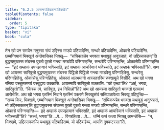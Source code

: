 ```yaml
---
title: "6.2.5 आसनप्पटिबाहनपटिक्खेप"
tableOfContents: false
sidebar:
  order: 5
type: "tipitaka"
basket: "vi"
book: "cula"
---
```



<DynamicBreadcrumb />

<Division number="313" book="cula">

<Paragraph number="1347" book="cula">
तेन खो पन समयेन मनुस्सा संघं उद्दिस्स मण्डपे पटियादेन्ति, सन्थरे पटियादेन्ति, ओकासे पटियादेन्ति. छब्बग्गियानं भिक्खूनं अन्तेवासिका भिक्खू—  “संघिकञ्ञेव भगवता यथावुड्ढं अनुञ्ञातं, नो उद्दिस्सकतन्”ति बुद्धप्पमुखस्स संघस्स पुरतो पुरतो गन्त्वा मण्डपेपि परिग्गण्हन्ति, सन्थरेपि परिग्गण्हन्ति, ओकासेपि परिग्गण्हन्ति—  “इदं अम्हाकं उपज्झायानं भविस्सति, इदं अम्हाकं आचरियानं भविस्सति, इदं अम्हाकं भविस्सती”ति. अथ खो आयस्मा सारिपुत्तो बुद्धप्पमुखस्स संघस्स पिट्ठितो पिट्ठितो गन्त्वा मण्डपेसु परिग्गहितेसु, सन्थरेसु परिग्गहितेसु, ओकासेसु परिग्गहितेसु, ओकासं अलभमानो अञ्ञतरस्मिं रुक्खमूले निसीदि. अथ खो भगवा रत्तिया पच्चूससमयं पच्चुट्ठाय उक्कासि. आयस्मापि सारिपुत्तो उक्कासि. “को एत्था”ति? “अहं, भगवा, सारिपुत्तो”ति. “किस्स त्वं, सारिपुत्त, इध निसिन्नो”ति? अथ खो आयस्मा सारिपुत्तो भगवतो एतमत्थं आरोचेसि. अथ खो भगवा एतस्मिं निदाने एतस्मिं पकरणे भिक्खुसंघं सन्निपातापेत्वा भिक्खू पटिपुच्छि—  “सच्चं किर, भिक्खवे, छब्बग्गियानं भिक्खूनं अन्तेवासिका भिक्खू—  ‘संघिकञ्ञेव भगवता यथावुड्ढं अनुञ्ञातं, नो उद्दिस्सकतन्’ति बुद्धप्पमुखस्स संघस्स पुरतो पुरतो गन्त्वा मण्डपे परिग्गण्हन्ति, सन्थरे परिग्गण्हन्ति, ओकासे परिग्गण्हन्ति—  इदं अम्हाकं उपज्झायानं भविस्सति, इदं अम्हाकं आचरियानं भविस्सति, इदं अम्हाकं भविस्सती”ति? “सच्चं, भगवा”ति …पे…  विगरहित्वा …पे…  धम्मिं कथं कत्वा भिक्खू आमन्तेसि—  “न, भिक्खवे, उद्दिस्सकतम्पि यथावुड्ढं पटिबाहितब्बं. यो पटिबाहेय्य, आपत्ति दुक्कटस्सा”ति.
</Paragraph>
</Division>
